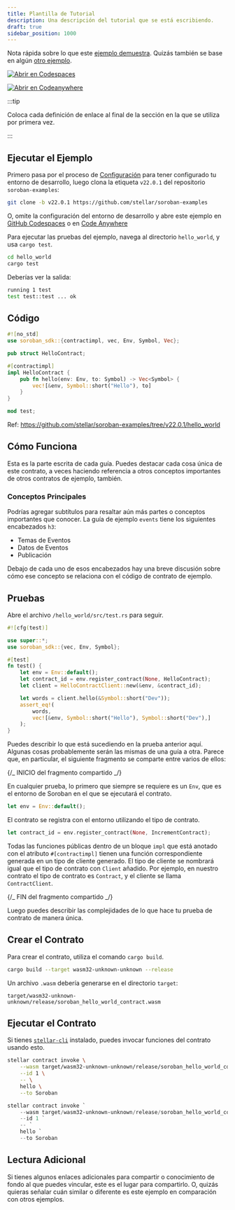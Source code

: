 ```yaml
---
title: Plantilla de Tutorial
description: Una descripción del tutorial que se está escribiendo.
draft: true
sidebar_position: 1000
---
```



Nota rápida sobre lo que este [ejemplo demuestra]. Quizás también se base en algún [otro ejemplo].

[![Abrir en Codespaces](https://github.com/codespaces/badge.svg)][open-in-github-codespaces]

[![Abrir en Codeanywhere](https://codeanywhere.com/img/open-in-codeanywhere-btn.svg)][open-in-code-anywhere]

:::tip

Coloca cada definición de enlace al final de la sección en la que se utiliza por primera vez.

:::

[open-in-github-codespaces]: https://github.com/codespaces/new?repo=stellar/soroban-examples&editor=web
[open-in-code-anywhere]: https://app.codeanywhere.com/#https://github.com/stellar/soroban-examples
[ejemplo demuestra]: https://github.com/stellar/soroban-examples/tree/v22.0.1/hello_world
[otro ejemplo]: ../getting-started/setup.mdx

## Ejecutar el Ejemplo

Primero pasa por el proceso de [Configuración] para tener configurado tu entorno de desarrollo, luego clona la etiqueta `v22.0.1` del repositorio `soroban-examples`:

```sh
git clone -b v22.0.1 https://github.com/stellar/soroban-examples
```

O, omite la configuración del entorno de desarrollo y abre este ejemplo en [GitHub Codespaces][open-in-github-codespaces] o en [Code Anywhere][open-in-code-anywhere]

Para ejecutar las pruebas del ejemplo, navega al directorio `hello_world`, y usa `cargo test`.

```sh
cd hello_world
cargo test
```

Deberías ver la salida:

```sh
running 1 test
test test::test ... ok
```

[configuración]: ../getting-started/setup.mdx

## Código

```rust title="hello_world/src/lib.rs"
#![no_std]
use soroban_sdk::{contractimpl, vec, Env, Symbol, Vec};

pub struct HelloContract;

#[contractimpl]
impl HelloContract {
    pub fn hello(env: Env, to: Symbol) -> Vec<Symbol> {
        vec![&env, Symbol::short("Hello"), to]
    }
}

mod test;
```

Ref: https://github.com/stellar/soroban-examples/tree/v22.0.1/hello_world

## Cómo Funciona

Esta es la parte escrita de cada guía. Puedes destacar cada cosa única de este contrato, a veces haciendo referencia a otros conceptos importantes de otros contratos de ejemplo, también.

### Conceptos Principales

Podrías agregar subtítulos para resaltar aún más partes o conceptos importantes que conocer. La guía de ejemplo `events` tiene los siguientes encabezados `h3`:

- Temas de Eventos
- Datos de Eventos
- Publicación

Debajo de cada uno de esos encabezados hay una breve discusión sobre cómo ese concepto se relaciona con el código de contrato de ejemplo.

## Pruebas

Abre el archivo `/hello_world/src/test.rs` para seguir.

```rust title="hello_world/src/test.rs"
#![cfg(test)]

use super::*;
use soroban_sdk::{vec, Env, Symbol};

#[test]
fn test() {
    let env = Env::default();
    let contract_id = env.register_contract(None, HelloContract);
    let client = HelloContractClient::new(&env, &contract_id);

    let words = client.hello(&Symbol::short("Dev"));
    assert_eq!(
        words,
        vec![&env, Symbol::short("Hello"), Symbol::short("Dev"),]
    );
}
```

Puedes describir lo que está sucediendo en la prueba anterior aquí. Algunas cosas probablemente serán las mismas de una guía a otra. Parece que, en particular, el siguiente fragmento se comparte entre varios de ellos:

{/_ INICIO del fragmento compartido _/}

En cualquier prueba, lo primero que siempre se requiere es un `Env`, que es el entorno de Soroban en el que se ejecutará el contrato.

```rust
let env = Env::default();
```

El contrato se registra con el entorno utilizando el tipo de contrato.

```rust
let contract_id = env.register_contract(None, IncrementContract);
```

Todas las funciones públicas dentro de un bloque `impl` que está anotado con el atributo `#[contractimpl]` tienen una función correspondiente generada en un tipo de cliente generado. El tipo de cliente se nombrará igual que el tipo de contrato con `Client` añadido. Por ejemplo, en nuestro contrato el tipo de contrato es `Contract`, y el cliente se llama `ContractClient`.

{/_ FIN del fragmento compartido _/}

Luego puedes describir las complejidades de lo que hace tu prueba de contrato de manera única.

## Crear el Contrato

Para crear el contrato, utiliza el comando `cargo build`.

```sh
cargo build --target wasm32-unknown-unknown --release
```

Un archivo `.wasm` debería generarse en el directorio `target`:

```
target/wasm32-unknown-unknown/release/soroban_hello_world_contract.wasm
```

## Ejecutar el Contrato

Si tienes [`stellar-cli`] instalado, puedes invocar funciones del contrato usando esto.

<Tabs groupId="platform" defaultValue={getPlatform()}>

<TabItem value="unix" label="macOS/Linux">

```sh
stellar contract invoke \
    --wasm target/wasm32-unknown-unknown/release/soroban_hello_world_contract.wasm \
    --id 1 \
    -- \
    hello \
    --to Soroban
```

</TabItem>

<TabItem value="windows" label="Windows (PowerShell)">

```powershell
stellar contract invoke `
    --wasm target/wasm32-unknown-unknown/release/soroban_hello_world_contract.wasm `
    --id 1 `
    -- `
    hello `
    --to Soroban
```

</TabItem>

</Tabs>

[`stellar-cli`]: ../getting-started/setup.mdx#install-the-stellar-cli

## Lectura Adicional

Si tienes algunos enlaces adicionales para compartir o conocimiento de fondo al que puedes vincular, este es el lugar para compartirlo. O, quizás quieras señalar cuán similar o diferente es este ejemplo en comparación con otros ejemplos.
